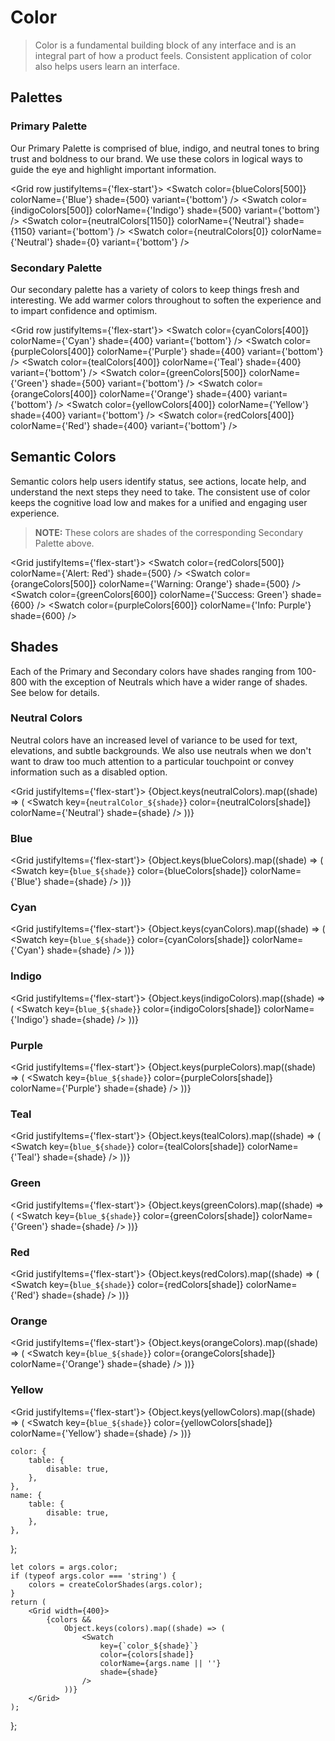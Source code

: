 

<Meta title="Foundations/Colors" />

# Color

> Color is a fundamental building block of any interface and is an integral part of how a product feels.
> Consistent application of color also helps users learn an interface.

## Palettes

### Primary Palette

Our Primary Palette is comprised of blue, indigo, and neutral tones to bring trust and boldness to our brand. We use
these colors in logical ways to guide the eye and highlight important information.

<Grid row justifyItems={'flex-start'}>
    <Swatch color={blueColors[500]} colorName={'Blue'} shade={500} variant={'bottom'} />
    <Swatch color={indigoColors[500]} colorName={'Indigo'} shade={500} variant={'bottom'} />
    <Swatch color={neutralColors[1150]} colorName={'Neutral'} shade={1150} variant={'bottom'} />
    <Swatch color={neutralColors[0]} colorName={'Neutral'} shade={0} variant={'bottom'} />
</Grid>

### Secondary Palette

Our secondary palette has a variety of colors to keep things fresh and interesting. We add warmer colors throughout to
soften the experience and to impart confidence and optimism.

<Grid row justifyItems={'flex-start'}>
    <Swatch color={cyanColors[400]} colorName={'Cyan'} shade={400} variant={'bottom'} />
    <Swatch color={purpleColors[400]} colorName={'Purple'} shade={400} variant={'bottom'} />
    <Swatch color={tealColors[400]} colorName={'Teal'} shade={400} variant={'bottom'} />
    <Swatch color={greenColors[500]} colorName={'Green'} shade={500} variant={'bottom'} />
    <Swatch color={orangeColors[400]} colorName={'Orange'} shade={400} variant={'bottom'} />
    <Swatch color={yellowColors[400]} colorName={'Yellow'} shade={400} variant={'bottom'} />
    <Swatch color={redColors[400]} colorName={'Red'} shade={400} variant={'bottom'} />
</Grid>

## Semantic Colors

Semantic colors help users identify status, see actions, locate help, and understand the next steps they need to take.
The consistent use of color keeps the cognitive load low and makes for a unified and engaging user experience.

> **NOTE:** These colors are shades of the corresponding Secondary Palette above.

<Grid justifyItems={'flex-start'}>
    <Swatch color={redColors[500]} colorName={'Alert: Red'} shade={500} />
    <Swatch color={orangeColors[500]} colorName={'Warning: Orange'} shade={500} />
    <Swatch color={greenColors[600]} colorName={'Success: Green'} shade={600} />
    <Swatch color={purpleColors[600]} colorName={'Info: Purple'} shade={600} />
</Grid>

## Shades

Each of the Primary and Secondary colors have shades ranging from 100-800 with the exception of Neutrals which have a
wider range of shades. See below for details.

### Neutral Colors

Neutral colors have an increased level of variance to be used for text, elevations, and subtle backgrounds. We also use
neutrals when we don't want to draw too much attention to a particular touchpoint or convey information such as a
disabled option.

<Grid justifyItems={'flex-start'}>
    {Object.keys(neutralColors).map((shade) => (
        <Swatch
            key={`neutralColor_${shade}`}
            color={neutralColors[shade]}
            colorName={'Neutral'}
            shade={shade}
        />
    ))}
</Grid>

### Blue

<Grid justifyItems={'flex-start'}>
    {Object.keys(blueColors).map((shade) => (
        <Swatch key={`blue_${shade}`} color={blueColors[shade]} colorName={'Blue'} shade={shade} />
    ))}
</Grid>

### Cyan

<Grid justifyItems={'flex-start'}>
    {Object.keys(cyanColors).map((shade) => (
        <Swatch key={`blue_${shade}`} color={cyanColors[shade]} colorName={'Cyan'} shade={shade} />
    ))}
</Grid>

### Indigo

<Grid justifyItems={'flex-start'}>
    {Object.keys(indigoColors).map((shade) => (
        <Swatch
            key={`blue_${shade}`}
            color={indigoColors[shade]}
            colorName={'Indigo'}
            shade={shade}
        />
    ))}
</Grid>

### Purple

<Grid justifyItems={'flex-start'}>
    {Object.keys(purpleColors).map((shade) => (
        <Swatch
            key={`blue_${shade}`}
            color={purpleColors[shade]}
            colorName={'Purple'}
            shade={shade}
        />
    ))}
</Grid>

### Teal

<Grid justifyItems={'flex-start'}>
    {Object.keys(tealColors).map((shade) => (
        <Swatch key={`blue_${shade}`} color={tealColors[shade]} colorName={'Teal'} shade={shade} />
    ))}
</Grid>

### Green

<Grid justifyItems={'flex-start'}>
    {Object.keys(greenColors).map((shade) => (
        <Swatch
            key={`blue_${shade}`}
            color={greenColors[shade]}
            colorName={'Green'}
            shade={shade}
        />
    ))}
</Grid>

### Red

<Grid justifyItems={'flex-start'}>
    {Object.keys(redColors).map((shade) => (
        <Swatch key={`blue_${shade}`} color={redColors[shade]} colorName={'Red'} shade={shade} />
    ))}
</Grid>

### Orange

<Grid justifyItems={'flex-start'}>
    {Object.keys(orangeColors).map((shade) => (
        <Swatch
            key={`blue_${shade}`}
            color={orangeColors[shade]}
            colorName={'Orange'}
            shade={shade}
        />
    ))}
</Grid>

### Yellow

<Grid justifyItems={'flex-start'}>
    {Object.keys(yellowColors).map((shade) => (
        <Swatch
            key={`blue_${shade}`}
            color={yellowColors[shade]}
            colorName={'Yellow'}
            shade={shade}
        />
    ))}
</Grid>

    color: {
        table: {
            disable: true,
        },
    },
    name: {
        table: {
            disable: true,
        },
    },
};

    let colors = args.color;
    if (typeof args.color === 'string') {
        colors = createColorShades(args.color);
    }
    return (
        <Grid width={400}>
            {colors &&
                Object.keys(colors).map((shade) => (
                    <Swatch
                        key={`color_${shade}`}
                        color={colors[shade]}
                        colorName={args.name || ''}
                        shade={shade}
                    />
                ))}
        </Grid>
    );
};

<Canvas hidden>
    <Story
        name="Neutral"
        argTypes={argTypes}
        args={{
            name: 'Neutral',
            color: neutralColors,
        }}
    >
        {Template.bind({})}
    </Story>
    <Story
        name="Blue"
        argTypes={argTypes}
        args={{
            name: 'Blue',
            color: blueColors,
        }}
    >
        {Template.bind({})}
    </Story>
    <Story
        name="Cyan"
        argTypes={argTypes}
        args={{
            name: 'Cyan',
            color: cyanColors,
        }}
    >
        {Template.bind({})}
    </Story>
    <Story
        name="Indigo"
        argTypes={argTypes}
        args={{
            name: 'Indigo',
            color: indigoColors,
        }}
    >
        {Template.bind({})}
    </Story>
    <Story
        name="Purple"
        argTypes={argTypes}
        args={{
            name: 'Purple',
            color: purpleColors,
        }}
    >
        {Template.bind({})}
    </Story>
    <Story
        name="Teal"
        argTypes={argTypes}
        args={{
            name: 'Teal',
            color: tealColors,
        }}
    >
        {Template.bind({})}
    </Story>
    <Story
        name="Green"
        argTypes={argTypes}
        args={{
            name: 'Green',
            color: greenColors,
        }}
    >
        {Template.bind({})}
    </Story>
    <Story
        name="Red"
        argTypes={argTypes}
        args={{
            name: 'Red',
            color: redColors,
        }}
    >
        {Template.bind({})}
    </Story>
    <Story
        name="Orange"
        argTypes={argTypes}
        args={{
            name: 'Orange',
            color: orangeColors,
        }}
    >
        {Template.bind({})}
    </Story>
    <Story
        name="Yellow"
        argTypes={argTypes}
        args={{
            name: 'Yellow',
            color: yellowColors,
        }}
    >
        {Template.bind({})}
    </Story>
    <Story
        name="Custom Color"
        argTypes={{
            color: { control: 'color' },
        }}
        args={{
            color: '#14E7D1',
        }}
    >
        {Template.bind({})}
    </Story>
</Canvas>
